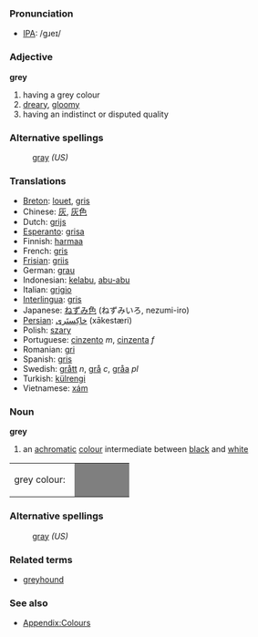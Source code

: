 ===Pronunciation===
*[[w:IPA|IPA]]: /gɹeɪ/

===Adjective===
'''grey'''

#having a grey colour
#[[dreary]], [[gloomy]]
#having an indistinct or disputed quality

===Alternative spellings===
:[[gray]] ''(US)''

===Translations===
* [[Breton]]: [[louet]], [[gris]]
* Chinese: [[灰]], [[灰]][[色]]
* Dutch: [[grijs]]
* [[Esperanto]]: [[grisa]]
* Finnish: [[harmaa]]
* French: [[gris]]
* [[Frisian]]: [[griis]]
* German: [[grau]]
* Indonesian: [[kelabu]], [[abu-abu]]
* Italian: [[grigio]]
* [[Interlingua]]: [[gris]]
* Japanese: [[ねずみ色]] (ねずみいろ, nezumi-iro)
* [[Persian]]: [[خاكِستَری]] (xākestæri)
* Polish: [[szary]]
* Portuguese: [[cinzento]] ''m'', [[cinzenta]] ''f''
* Romanian: [[gri]]
* Spanish: [[gris]]
* Swedish: [[grått]] ''n'', [[grå]] ''c'', [[gråa]] ''pl''
* Turkish: [[külrengi]]
* Vietnamese: [[xám]]

===Noun===
'''grey'''
#an [[achromatic]] [[colour]] intermediate between [[black]] and [[white]]
<table><tr><td>grey colour: &nbsp;</td>
<td bgcolor="#7F7F7F" width="80">&nbsp; </td></tr></table>

===Alternative spellings===
:[[gray]] ''(US)''

===Related terms===
*[[greyhound]]

===See also===
*[[Wiktionary_Appendix:Colours|Appendix:Colours]]